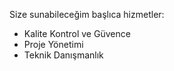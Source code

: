 Size sunabileceğim başlıca hizmetler:
- Kalite Kontrol ve Güvence
- Proje Yönetimi
- Teknik Danışmanlık
